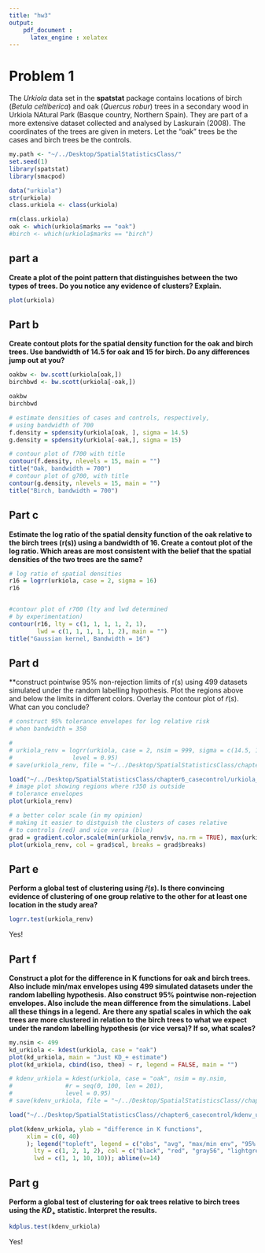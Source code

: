 ```yaml
---
title: "hw3"
output: 
    pdf_document :
      latex_engine : xelatex
---
```


# Problem 1

The *Urkiola* data set in the **spatstat** package contains locations of birch (*Betula celtiberica*) and oak (*Quercus robur*) trees in a secondary wood in Urkiola NAtural Park (Basque country, Northern Spain). They are part of a more extensive dataset collected and analysed by Laskurain (2008). The coordinates of the trees are given in meters. Let the "oak" trees be the cases and birch trees be the controls.



```r
my.path <- "~/../Desktop/SpatialStatisticsClass/"
set.seed(1)
library(spatstat)
library(smacpod)

data("urkiola")
str(urkiola)
class.urkiola <- class(urkiola)

rm(class.urkiola)
oak <- which(urkiola$marks == "oak")
#birch <- which(urkiola$marks == "birch")
```

## part a

**Create a plot of the point pattern that distinguishes between the two types of trees. Do you notice any evidence of clusters? Explain.**

```r
plot(urkiola)
```



## Part b

**Create contout plots for the spatial density function for the oak and birch trees. Use bandwidth of 14.5 for oak and 15 for birch. Do any differences jump out at you?**

```r
oakbw <- bw.scott(urkiola[oak,])
birchbwd <- bw.scott(urkiola[-oak,])

oakbw
birchbwd

# estimate densities of cases and controls, respectively,
# using bandwidth of 700
f.density = spdensity(urkiola[oak, ], sigma = 14.5)
g.density = spdensity(urkiola[-oak,], sigma = 15)

# contour plot of f700 with title
contour(f.density, nlevels = 15, main = "")
title("Oak, bandwidth = 700")
# contour plot of g700, with title
contour(g.density, nlevels = 15, main = "")
title("Birch, bandwidth = 700")
```

## Part c

**Estimate the log ratio of the spatial density function of the oak relative to the birch trees (r(s)) using a bandwidth of 16. Create a contout plot of the log ratio. Which areas are most consistent with the belief that the spatial densities of the two trees are the same?**

```r
# log ratio of spatial densities
r16 = logrr(urkiola, case = 2, sigma = 16)
r16


#contour plot of r700 (lty and lwd determined
# by experimentation)
contour(r16, lty = c(1, 1, 1, 1, 2, 1),
        lwd = c(1, 1, 1, 1, 1, 2), main = "")
title("Gaussian kernel, Bandwidth = 16")
```

## Part d

**construct pointwise 95% non-rejection limits of r(s) using 499 datasets simulated under the random labelling hypothesis. Plot the regions above and below the limits in different colors. Overlay the contour plot of $\tilde{r}(s)$. What can you conclude?

```r
# construct 95% tolerance envelopes for log relative risk
# when bandwidth = 350

# 
# urkiola_renv = logrr(urkiola, case = 2, nsim = 999, sigma = c(14.5, 15),
#                 level = 0.95)
# save(urkiola_renv, file = "~/../Desktop/SpatialStatisticsClass/chapter6_casecontrol/urkiola_renv.rda")

load("~/../Desktop/SpatialStatisticsClass/chapter6_casecontrol/urkiola_renv.rda")
# image plot showing regions where r350 is outside
# tolerance envelopes
plot(urkiola_renv)

# a better color scale (in my opinion)
# making it easier to distguish the clusters of cases relative
# to controls (red) and vice versa (blue)
grad = gradient.color.scale(min(urkiola_renv$v, na.rm = TRUE), max(urkiola_renv$v, na.rm = TRUE))
plot(urkiola_renv, col = grad$col, breaks = grad$breaks)


```

## Part e

**Perform a global test of clustering using $\tilde{r}(s)$. Is there convincing evidence of clustering of one group relative to the other for at least one location in the study area?**

```r
logrr.test(urkiola_renv)
```

Yes!

## Part f

**Construct a plot for the difference in K functions for oak and birch trees. Also include min/max envelopes using 499 simulated datasets under the random labelling hypothesis. Also construct 95% pointwise non-rejection envelopes. Also include the mean difference from the simulations. Label all these things in a legend.** \n
**Are there any spatial scales in which the oak trees are more clustered in relation to the birch trees to what we expect under the random labelling hypothesis (or vice versa)? If so, what scales?**

```r
my.nsim <- 499
kd_urkiola <- kdest(urkiola, case = "oak")
plot(kd_urkiola, main = "Just KD_+ estimate")
plot(kd_urkiola, cbind(iso, theo) ~ r, legend = FALSE, main = "")

# kdenv_urkiola = kdest(urkiola, case = "oak", nsim = my.nsim,
#               #r = seq(0, 100, len = 201),
#               level = 0.95)
# save(kdenv_urkiola, file = "~/../Desktop/SpatialStatisticsClass//chapter6_casecontrol/kdenv_urkiola.rda")

load("~/../Desktop/SpatialStatisticsClass//chapter6_casecontrol/kdenv_urkiola.rda")

plot(kdenv_urkiola, ylab = "difference in K functions",
     xlim = c(0, 40)
     ); legend("topleft", legend = c("obs", "avg", "max/min env", "95% env"),
       lty = c(1, 2, 1, 2), col = c("black", "red", "gray56", "lightgrey"),
       lwd = c(1, 1, 10, 10)); abline(v=14)
```

## Part g

**Perform a global test of clustering for oak trees relative to birch trees using the $KD_+$ statistic. Interpret the results.**

```r
kdplus.test(kdenv_urkiola)

```

Yes!



